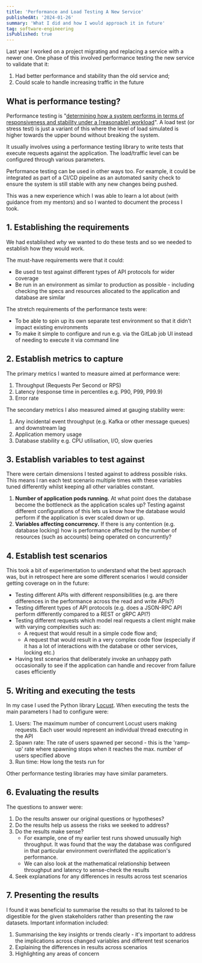```yaml
---
title: 'Performance and Load Testing A New Service'
publishedAt: '2024-01-26'
summary: 'What I did and how I would approach it in future'
tag: software-engineering
isPublished: true
---
```

Last year I worked on a project migrating and replacing a service with a newer one. One phase of this involved performance testing
the new service to validate that it:

1. Had better performance and stability than the old service and;
2. Could scale to handle increasing traffic in the future

## What is performance testing?
Performance testing is "[determining how a system performs in terms of responsiveness and stability under a [reasonable] workload](https://en.wikipedia.org/wiki/Software_performance_testing)".
A load test (or stress test) is just a variant of this where the level of load simulated is higher towards the upper bound without breaking the system.

It usually involves using a performance testing library to write tests that execute requests against
the application. The load/traffic level can be configured through various parameters.

Performance testing can be used in other ways too. For example, it could be integrated as part of a CI/CD pipeline
as an automated sanity check to ensure the system is still stable with any new changes being pushed.

This was a new experience which I was able to learn a lot about (with guidance from my mentors) and so I wanted to document
the process I took.

## 1. Establishing the requirements
We had established _why_ we wanted to do these tests and so we needed to establish how they would work.

The must-have requirements were that it could:
- Be used to test against different types of API protocols for wider coverage
- Be run in an environment as similar to production as possible - including checking the specs and resources allocated to the application and database are similar

The stretch requirements of the performance tests were:
- To be able to spin up its own separate test environment so that it didn't impact existing environments
- To make it simple to configure and run e.g. via the GitLab job UI instead of needing to execute it via command line

## 2. Establish metrics to capture
The primary metrics I wanted to measure aimed at performance were:
1. Throughput (Requests Per Second or RPS)
2. Latency (response time in percentiles e.g. P90, P99, P99.9)
3. Error rate

The secondary metrics I also measured aimed at gauging stability were:
1. Any incidental event throughput (e.g. Kafka or other message queues) and downstream lag
2. Application memory usage
3. Database stability e.g. CPU utilisation, I/O, slow queries

## 3. Establish variables to test against
There were certain dimensions I tested against to address possible risks. This means I ran each test scenario multiple times
with these variables tuned differently whilst keeping all other variables constant.

1. __Number of application pods running.__ At what point does the database become the bottleneck as the application scales up? Testing against different configurations of this lets us know how the database would perform if the application is ever scaled down or up.
2. __Variables affecting concurrency.__ If there is any contention (e.g. database locking) how is performance affected by the number of resources (such as accounts) being operated on concurrently?

## 4. Establish test scenarios
This took a bit of experimentation to understand what the best approach was, but in retrospect here are some different scenarios
I would consider getting coverage on in the future:
- Testing different APIs with different responsibilities (e.g. are there differences in the performance across the read and write APIs?)
- Testing different types of API protocols (e.g. does a JSON-RPC API perform differently compared to a REST or gRPC API?)
- Testing different requests which model real requests a client might make with varying complexities such as:
    - A request that would result in a simple code flow and;
    - A request that would result in a very complex code flow (especially if it has a lot of interactions with the database or other services, locking etc.)
- Having test scenarios that deliberately invoke an unhappy path occasionally to see if the application can handle and recover from failure cases efficiently

## 5. Writing and executing the tests
In my case I used the Python library [Locust](https://locust.io/). When executing the tests the main parameters I had to configure were:
1. Users: The maximum number of concurrent Locust users making requests. Each user would represent an individual thread executing in the API
2. Spawn rate: The rate of users spawned per second - this is the 'ramp-up' rate where spawning stops when it reaches the max. number of users specified above
3. Run time: How long the tests run for

Other performance testing libraries may have similar parameters.

## 6. Evaluating the results
The questions to answer were:
1. Do the results answer our original questions or hypotheses?
2. Do the results help us assess the risks we seeked to address?
3. Do the results make sense?
    - For example, one of my earlier test runs showed unusually high throughput. It was found that the way the database was configured in that particular environment overinflated the application's performance.
    - We can also look at the mathematical relationship between throughput and latency to sense-check the results
4. Seek explanations for any differences in results across test scenarios


## 7. Presenting the results
I found it was beneficial to summarise the results so that its tailored to be digestible for the given stakeholders rather than presenting the raw datasets.
Important information included:
1. Summarising the key insights or trends clearly - it's important to address the implications across changed variables and different test scenarios
2. Explaining the differences in results across scenarios
3. Highlighting any areas of concern

